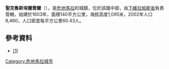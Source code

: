 '''聖克魯斯埃爾喬爾'''（{{lang-es|Santa Cruz el Chol}}），是[[危地馬拉|危地馬拉]]的城鎮，位於該國中部，由[[下維拉帕斯省|下維拉帕斯省]]負責管轄，始建於1603年，面積140平方公里，海拔高度1,095米，2002年人口8,460，人口密度每平方公里60.43人。

==參考資料==
*[http://www.inforpressca.com/santacruzelchol/ [1]]

{{coord|14|58|N|90|29|W|display=title|region:GT_type:city_source:GNS-enwiki}}

{{Guatemala-geo-stub}}
[[Category:危地馬拉城市|Category:危地馬拉城市]]